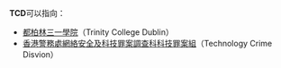 '''TCD'''可以指向：

* [[都柏林三一學院|都柏林三一學院]]（Trinity College Dublin）
* [[香港警務處|香港警務處]][[網絡安全及科技罪案調查科|網絡安全及科技罪案調查科]][[科技罪案組|科技罪案組]]（Technology Crime Disvion）

{{disambig|Cat=三字拉丁字母縮寫消歧義}}